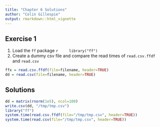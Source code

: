 ```yaml
---
title: "Chapter 6 Solutions"
author: "Colin Gillespie"
output: rmarkdown::html_vignette
---
```

<!--
%\VignetteEngine{knitr::rmarkdown}
%\VignetteIndexEntry{Chapter 6 solutions}
-->

## Exercise 1

1. Load the `ff` package
    ```r
    library("ff")
    ```
1. Create a dummy csv file and compare the read times of `read.csv.ffdf` and `read.csv`
```r
ffx = read.csv.ffdf(file=filename, header=TRUE)
dd = read.csv(file=filename, header=TRUE)
```


## Solutions

```r
dd = matrix(rnorm(1e5), ncol=100)
write.csv(dd, "/tmp/tmp.csv")
library("ff")
system.time(read.csv.ffdf(file="/tmp/tmp.csv", header=TRUE))
system.time(read.csv(file="/tmp/tmp.csv", header=TRUE))
```